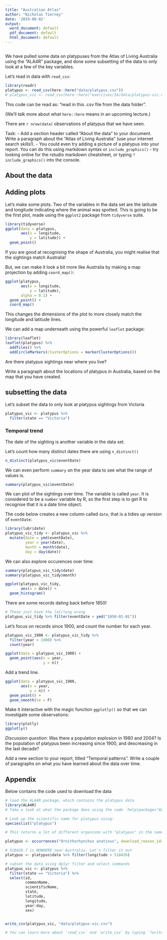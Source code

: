 ```yaml
---
title: "Australian Atlas"
author: "Nicholas Tierney"
date: '2019-08-02'
output:
  word_document: default
  pdf_document: default
  html_document: default
---
```


```r
```


We have pulled some data on platypuses from the Atlas of Living Australia using the "ALA4R" package, and done some subsetting of the data to only look at a few of the key variables.

Let's read in  data with `read_csv`:

```r
library(readr)
platypus <- read_csv(here::here("data/platypus.csv"))
# platypus_vic <- read_csv(here::here("exercises/1b/data/platypus-vic.csv"))
```

This code can be read as: "read in this .csv file from the data folder".

(We'll talk more about what `here::here` means in an upcoming lecture.)

There are `r nrow(data)` observations of platypus that we have seen.

Task:
- Add a section header called "About the data" to your document. Write a paragraph about the "Atlas of Living Australia" (use your internet search skills!).
- You could even try adding a picture of a platypus into your report. You can do this using markdown syntax or `include_graphics()` - try looking online for the rstudio markdown cheatsheet, or typing `?include_graphics()` into the console.

## About the data

## Adding plots

Let's make some plots. Two of the variables in the data set are the latitude and longitude indicating where the animal was spotted. This is going to be the first plot, made using the `ggplot2` package from `tidyverse` suite.

```r
library(tidyverse)
ggplot(data = platypus,
       aes(x = longitude, 
           y = latitude)) + 
  geom_point()
```

If you are good at recognising the shape of Australia, you might realise that the sightings match Australia!

But, we can make it look a bit more like Australia by making a map projection by adding `coord_map()`:

```r
ggplot(platypus,
       aes(x = longitude, 
           y = latitude), 
       alpha = 0.1) + 
  geom_point() +
  coord_map()
```

This changes the dimensions of the plot to more closely match the longitude and latitude lines.

We can add a map underneath using the powerful `leaflet` package:

```r
library(leaflet)
leaflet(platypus) %>% 
  addTiles() %>%
  addCircleMarkers(clusterOptions = markerClusterOptions())
```

Are there platypus sightings near where you live?

Write a paragraph about the locations of platypus in Australia, based on the map that you have created.

## subsetting the data

Let's subset the data to only look at platypus sightings from Victoria

```r
platypus_vic <- platypus %>% 
  filter(state == "Victoria")
```


### Temporal trend

The date of the sighting is another variable in the data set.

Let's count how many distinct dates there are using `n_distinct()`

```r
n_distinct(platypus_vic$eventDate)
```

We can even perform `summary` on the year data to see what the range of values is.

```r
summary(platypus_vic$eventDate)
```

We can plot of the sightings over time. The variable is called `year`. It is considered to be a `number` variable by R, so the first step is to get R to recognise that it is a date time object.

The code below creates a new column called `date`, that is a tidies up version of `eventDate`:

```r
library(lubridate)
platypus_vic_tidy <- platypus_vic %>% 
  mutate(date = ymd(eventDate),
         year = year(date),
         month = month(date),
         day = day(date))
```

We can also explore occurences over time:

```r
summary(platypus_vic_tidy$date)
summary(platypus_vic_tidy$month)
```

```r
ggplot(platypus_vic_tidy,
       aes(x = date)) + 
  geom_histogram()
```

There are some records dating back before 1850!

```r
# These just have the lat/long wrong
platypus_vic_tidy %>% filter(eventDate < ymd("1850-01-01")) 
```

Let's focus on records since 1900, and count the number for each year.

```r
platypus_vic_1900 <- platypus_vic_tidy %>% 
  filter(year > 1900) %>% 
  count(year) 

ggplot(data = platypus_vic_1900) +
  geom_point(aes(x = year, 
                 y = n))
```

Add a trend line.

```r
ggplot(data = platypus_vic_1900, 
       aes(x = year, 
           y = n)) +
  geom_point() +
  geom_smooth(se = F)
```

Make it interactive with the magic function `ggplotly()` so that we can investigate some observations:

```r
library(plotly)
ggplotly()
```

*Discussion question:* Was there a population explosion in 1980 and 2004? Is the population of platypus been increasing since 1900, and descreasing in the last decade?

Add a new section to your report, titled "Temporal patterns". Write a couple of paragraphs on what you have learned about the data over time.

## Appendix

Below contains the code used to download the data

```r
# load the ALA4R package, which contains the platypus data
library(ALA4R)
# Take a look at what the package does using the code `help(package="ALA4R")`

# Look up the scientific name for platypus using:
specieslist("platypus")

# This returns a lot of different organisms with "platypus" in the name, but you should be able to find one line with the relevant information, that its scientific name is "Ornithorhynchus anatinus". 

platypus <- occurrences("Ornithorhynchus anatinus", download_reason_id=10)

# 518426.7 is NOWHERE near Australia. Let's filter it out
platypus <- platypus$data %>% filter(longitude < 518426)

# subset the data using dplyr filter and select commands
platypus_vic <- platypus %>% 
  filter(state == "Victoria") %>% 
  select(id,
         commonName,
         scientificName,
         state,
         latitude,
         longitude,
         year:day,
         sex)


write_csv(platypus_vic, "data/platypus-vic.csv")

# You can learn more about `read_csv` and `write_csv` by typing `?write_csv`.

```

